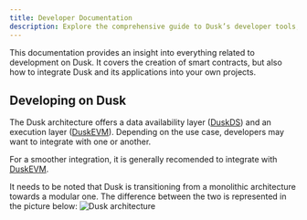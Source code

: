 ```yaml
---
title: Developer Documentation
description: Explore the comprehensive guide to Dusk’s developer tools, use-cases and know-how.
---
```


This documentation provides an insight into everything related to development on Dusk. It covers the creation of smart contracts, but also how to integrate Dusk and its applications into your own projects.

## Developing on Dusk

The Dusk architecture offers a data availability layer ([DuskDS](/developer/integrations/introduction)) and an execution layer ([DuskEVM](/developer/smart-contracts-dusk-evm/deploy-on-evm)). 
Depending on the use case, developers may want to integrate with one or another. 

For a smoother integration, it is generally recomended to integrate with [DuskEVM](/developer/smart-contracts-dusk-evm/deploy-on-evm).

It needs to be noted that Dusk is transitioning from a monolithic architecture towards a modular one. The difference between the two is represented in the picture below:
![Dusk architecture](../../../assets/modular_vs_monolithic.png)

<CardGrid>
        <LinkCard title="Smart Contracts" href="/developer/smart-contract/introduction" description="Writing smart contracts for Dusk"/>
        <LinkCard title="Integrate with DuskEVM" href="/developer/smart-contracts-dusk-evm/deploy-on-evm" description="Deploy your smart contracts on DuskEVM"/>
        <LinkCard title="Integrate with DuskDS" href="/developer/integrations/introduction" description="Integrate your applications with DuskDS"/>
        <LinkCard title="Dusk Improvement Proposals" href="/developer/contribute/dips" description="Contribute to the core protocol development"/>
</CardGrid>
